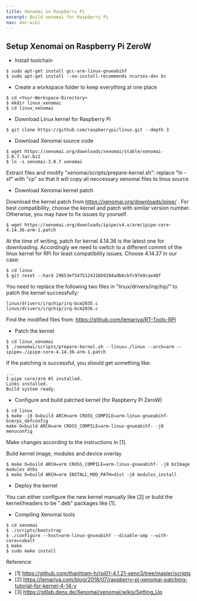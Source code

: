 ```yaml
---
title: Xenomai on Raspberry Pi
excerpt: Build xenomai for Raspberry Pi
nav: doc-wiki
---
```


## Setup Xenomai on Raspberry Pi ZeroW

* Install toolchain

```
$ sudo apt-get install gcc-arm-linux-gnueabihf
$ sudo apt-get install --no-install-recommends ncurses-dev bc
```

* Create a workspace folder to keep everything at one place

```
$ cd <Your-Workspace-Directory>
$ mkdir linux_xenomai
$ cd linux_xenomai
```

* Download Linux kernel for Raspberry Pi 
  
```
$ git clone https://github.com/raspberrypi/linux.git --depth 3
```

* Download Xenomai source code 

```
$ wget https://xenomai.org/downloads/xenomai/stable/xenomai-3.0.7.tar.bz2
$ ln -s xenomai-3.0.7 xenomai
```

Extract files and modify "xenomai/scripts/prepare-kernel.sh": replace "ln -sf" with "cp" so that it will copy all neccessary xenomai files to linux source

* Download Xenomai kernel patch

Download the kernel patch from https://xenomai.org/downloads/ipipe/ . For best compatibility, choose the kernel and patch with similar version number. Otherwise, you may have to fix issues by yourself.

```
$ wget https://xenomai.org/downloads/ipipe/v4.x/arm/ipipe-core-4.14.36-arm-1.patch
```

At the time of writing, patch for kernel 4.14.36 is the latest one for downloading. Accordingly we need to switch to a different commit of the linux kernel for RPi for least compatibility issues. Choose 4.14.37 in our case:

```
$ cd linux
$ git reset --hard 29653ef5475124316b9284adb6cbfc97e9cae48f
```

You need to replace the following two files in "linux/drivers/irqchip/" to patch the kernel successfully:

```
linux/drivers/irqchip/irq-bcm2835.c
linux/drivers/irqchip/irq-bcm2836.c
```

Find the modified files from: https://github.com/lemariva/RT-Tools-RPi

* Patch the kernel

```
$ cd linux_xenomai
$ ./xenomai/scripts/prepare-kernel.sh --linux=./linux --arch=arm --ipipe=./ipipe-core-4.14.36-arm-1.patch
```

If the patching is successful, you should get something like:

```
...
I-pipe core/arm #1 installed.
Links installed.
Build system ready.
```

* Configure and build patched kernel (for Raspberry Pi ZeroW)

```
$ cd linux
$ make -j8 O=build ARCH=arm CROSS_COMPILE=arm-linux-gnueabihf- bcmrpi_defconfig
make O=build ARCH=arm CROSS_COMPILE=arm-linux-gnueabihf- -j8 menuconfig
```

Make changes according to the instructions in [1].

Build kernel image, modules and device overlay

```
$ make O=build ARCH=arm CROSS_COMPILE=arm-linux-gnueabihf- -j8 bzImage modules dtbs
$ make O=build ARCH=arm INSTALL_MOD_PATH=dist -j8 modules_install
```

* Deploy the kernel

You can either configure the new kernel manually like [2] or build the kernel/headers to be ".deb" packages like [1].

* Compiling Xenomai tools

```
$ cd xenomai
$ ./scripts/bootstrap
$ ./configure --host=arm-linux-gnueabihf --disable-smp --with-core=cobalt
$ make
$ sudo make install
```

Reference:

* [1] https://github.com/thanhtam-h/rpi01-4.1.21-xeno3/tree/master/scripts
* [2] https://lemariva.com/blog/2018/07/raspberry-pi-xenomai-patching-tutorial-for-kernel-4-14-y
* [3] https://gitlab.denx.de/Xenomai/xenomai/wikis/Setting_Up
  